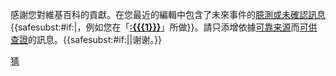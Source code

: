 {{{icon|[[Image:Information.svg|25px|alt=Information icon]]}}} 感謝您對維基百科的貢獻。在您最近的編輯中包含了未來事件的[[Wikipedia:维基百科不是什么#維基百科不是占卜師|臆測或未確認訊息]]{{<includeonly>safesubst:</includeonly>#if:{{{1|}}}|，例如您在「'''[[:{{{1}}}]]'''」所做}}。請只添增依據[[Wikipedia:可靠来源|可靠来源]]而[[Wikipedia:可供查證|可供查證]]的訊息。{{<includeonly>safesubst:</includeonly>#if:{{{2|}}}|{{{2}}}|谢谢。}}<!-- Template:uw-crystal --><noinclude>
{{singlenotice}}
[[Category:用戶警告模板|猜]]
</noinclude>